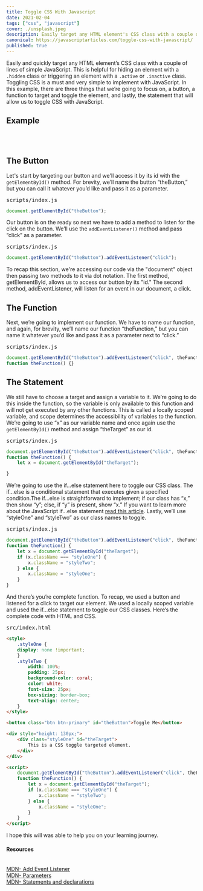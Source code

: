 ```yaml
---
title: Toggle CSS With Javascript
date: 2021-02-04
tags: ["css", "javascript"]
cover: ./unsplash.jpeg
description: Easily target any HTML element's CSS class with a couple of lines of simple Javascript.
canonical: https://javascriptarticles.com/toggle-css-with-javascript/
published: true
---
```



Easily and quickly target any HTML element’s CSS class with a couple of lines of simple JavaScript. This is helpful for hiding an element with a `.hidden` class or triggering an element with a `.active` or `.inactive` class. Toggling CSS is a must and very simple to implement with JavaScript. In this example, there are three things that we’re going to focus on, a button, a function to target and toggle the element, and lastly, the statement that will allow us to toggle CSS with JavaScript.

## Example

<Card>
	<Toggle />
</Card>

<br />
<br />

## The Button

Let's start by targeting our button and we'll access it by its id with the `getElementById()` method. For brevity, we’ll name the button “theButton,” but you can call it whatever you’d like and pass it as a parameter.

<pre className="code-title">scripts/index.js</pre>
```js
document.getElementById("theButton");
```

Our button is on the ready so next we have to add a method to listen for the click on the button. We’ll use the `addEventListener()` method and pass “click” as a parameter.

<pre className="code-title">scripts/index.js</pre>
```js
document.getElementById("theButton").addEventListener("click");
```

To recap this section, we're accessing our code via the "document" object then passing two methods to it via dot notation. The first method, getElementById, allows us to access our button by its "id." The second method, addEventListener, will listen for an event in our document, a click.

## The Function

Next, we’re going to implement our function. We have to name our function, and again, for brevity, we’ll name our function “theFunction,” but you can name it whatever you’d like and pass it as a parameter next to “click.”

<pre className="code-title">scripts/index.js</pre>
```javascript
document.getElementById("theButton").addEventListener("click", theFunction);
function theFunction() {}
```

## The Statement

We still have to choose a target and assign a variable to it. We’re going to do this inside the function, so the variable is only available to this function and will not get executed by any other functions. This is called a locally scoped variable, and scope determines the accessibility of variables to the function. We’re going to use “x” as our variable name and once again use the `getElementById()` method and assign “theTarget” as our id.

<pre className="code-title">scripts/index.js</pre>
```js
document.getElementById("theButton").addEventListener("click", theFunction);
function theFunction() {
	let x = document.getElementById("theTarget");

}
```

We’re going to use the if…else statement here to toggle our CSS class. The if...else is a conditional statement that executes given a specified condition.The if…else is straightforward to implement; if our class has “x,” then show “y”; else, if “y” is present, show “x.” If you want to learn more about the JavaScript if...else statement [read this article](https://javascriptarticles.com/javascript-if-else-statement/ "JavaScript If...else Statement"). Lastly, we’ll use “styleOne” and “styleTwo” as our class names to toggle.

<pre className="code-title">scripts/index.js</pre>
```js
document.getElementById("theButton").addEventListener("click", theFunction);
function theFunction() {
	let x = document.getElementById("theTarget");
	if (x.className === "styleOne") {
		x.className = "styleTwo";
	} else {
		x.className = "styleOne";
	}
}
```

And there’s you’re complete function. To recap, we used a button and listened for a click to target our element. We used a locally scoped variable and used the if…else statement to toggle our CSS classes. Here’s the complete code with HTML and CSS.

<pre className="code-title">src/index.html</pre>
```html
<style>
	.styleOne {
    display: none !important;
	}
	.styleTwo {
		width: 100%;
		padding: 25px;
		background-color: coral;
		color: white;
		font-size: 25px;
		box-sizing: border-box;
		text-align: center;
	}
</style>

<button class="btn btn-primary" id="theButton">Toggle Me</button>

<div style="height: 130px;">
	<div class="styleOne" id="theTarget">
		This is a CSS toggle targeted element.
	</div>
</div>

<script>
	document.getElementById("theButton").addEventListener("click", theFunction);
	function theFunction() {
		let x = document.getElementById("theTarget");
		if (x.className === "styleOne") {
			x.className = "styleTwo";
		} else {
			x.className = "styleOne";
		}
	}
</script>
```

I hope this will was able to help you on your learning journey.

<Card>
<h4>Resources</h4>
<br />
<a className="footnote" href="https://developer.mozilla.org/en-US/docs/Web/API/EventTarget/addEventListener">MDN- Add Event Listener</a><br />
<a className="footnote" href="https://developer.mozilla.org/en-US/docs/Glossary/Parameter">MDN- Parameters</a><br />
<a className="footnote" href="https://developer.mozilla.org/en-US/docs/Web/JavaScript/Reference/Statements">MDN- Statements and declarations</a>

</Card>
